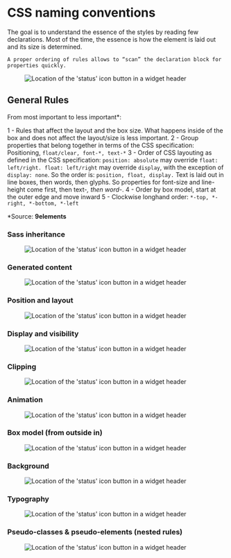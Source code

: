 

<Meta title="Foundations/CSS conventions" />

# CSS naming conventions

<Row>
  <Col sm={6}>
    The goal is to understand the essence of the styles by reading few
    declarations. Most of the time, the essence is how the element is laid out
    and its size is determined.

    A proper ordering of rules allows to “scan” the declaration block for properties quickly.

  </Col>
  <Col sm={6}>
    <Figure>
      <img
        alt="Location of the 'status' icon button in a widget header"
        src="img/css-conventions-15x.png"
      />
    </Figure>
  </Col>
</Row>

## General Rules

From most important to less important\*:

1 - Rules that affect the layout and the box size. What happens inside of the box and does not affect the layout/size is less important.
2 - Group properties that belong together in terms of the CSS specification: Positioning, `float/clear, font-*, text-*`
3 - Order of CSS layouting as defined in the CSS specification:
`position: absolute` may override `float: left/right. float: left/right` may override `display`, with the exception of `display: none`. So the order is: `position, float, display.`
Text is laid out in line boxes, then words, then glyphs. So properties for font-size and line-height come first, then text-_, then word-_.
4 - Order by box model, start at the outer edge and move inward
5 - Clockwise longhand order: `*-top, *-right, *-bottom, *-left`

\*Source: **9elements**

### Sass inheritance

<Figure>
  <img
    alt="Location of the 'status' icon button in a widget header"
    src="img/css-sass-15x.png"
  />
</Figure>

### Generated content

<Figure>
  <img
    alt="Location of the 'status' icon button in a widget header"
    src="img/css-generated-content-15x.png"
  />
</Figure>

### Position and layout

<Figure>
  <img
    alt="Location of the 'status' icon button in a widget header"
    src="img/css-position-layout-15x.png"
  />
</Figure>

### Display and visibility

<Figure>
  <img
    alt="Location of the 'status' icon button in a widget header"
    src="img/css-display-visibility-15x.png"
  />
</Figure>

### Clipping

<Figure>
  <img
    alt="Location of the 'status' icon button in a widget header"
    src="img/css-clipping-15x.png"
  />
</Figure>

### Animation

<Figure>
  <img
    alt="Location of the 'status' icon button in a widget header"
    src="img/css-animation-15x.png"
  />
</Figure>

### Box model (from outside in)

<Figure>
  <img
    alt="Location of the 'status' icon button in a widget header"
    src="img/css-box-model-15x.png"
  />
</Figure>

### Background

<Figure>
  <img
    alt="Location of the 'status' icon button in a widget header"
    src="img/css-background-15x.png"
  />
</Figure>

### Typography

<Figure>
  <img
    alt="Location of the 'status' icon button in a widget header"
    src="img/css-typography-15x.png"
  />
</Figure>

### Pseudo-classes & pseudo-elements (nested rules)

<Figure>
  <img
    alt="Location of the 'status' icon button in a widget header"
    src="img/css-pseudo-classes-15x.png"
  />
</Figure>
